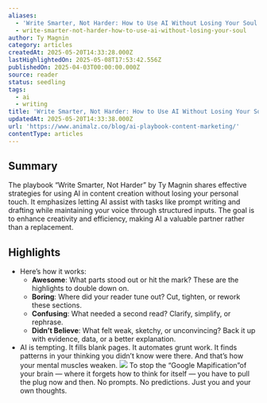 ```yaml
---
aliases:
  - 'Write Smarter, Not Harder: How to Use AI Without Losing Your Soul'
  - write-smarter-not-harder-how-to-use-ai-without-losing-your-soul
author: Ty Magnin
category: articles
createdAt: 2025-05-20T14:33:28.000Z
lastHighlightedOn: 2025-05-08T17:53:42.556Z
publishedOn: 2025-04-03T00:00:00.000Z
source: reader
status: seedling
tags:
  - ai
  - writing
title: 'Write Smarter, Not Harder: How to Use AI Without Losing Your Soul'
updatedAt: 2025-05-20T14:33:38.000Z
url: 'https://www.animalz.co/blog/ai-playbook-content-marketing/'
contentType: articles
---
```

## Summary

The playbook “Write Smarter, Not Harder” by Ty Magnin shares effective strategies for using AI in content creation without losing your personal touch. It emphasizes letting AI assist with tasks like prompt writing and drafting while maintaining your voice through structured inputs. The goal is to enhance creativity and efficiency, making AI a valuable partner rather than a replacement.

## Highlights

- Here’s how it works:
  - **Awesome**: What parts stood out or hit the mark? These are the highlights to double down on.
  - **Boring**: Where did your reader tune out? Cut, tighten, or rework these sections.
  - **Confusing**: What needed a second read? Clarify, simplify, or rephrase.
  - **Didn’t Believe**: What felt weak, sketchy, or unconvincing? Back it up with evidence, data, or a better explanation.
- AI is tempting. It fills blank pages. It automates grunt work. It finds patterns in your thinking you didn’t know were there. And that’s how your mental muscles weaken.
  ![](https://animalzinc.wpenginepowered.com/wp-content/uploads/2025/04/play-5-1200w.jpg)
  To stop the “Google Mapification”of your brain — where it forgets how to think for itself — you have to pull the plug now and then. No prompts. No predictions. Just you and your own thoughts.
